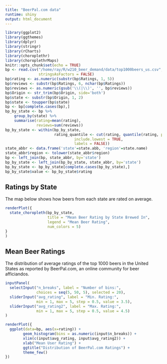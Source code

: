 ```yaml
---
title: "BeerPal.com data"
runtime: shiny
output: html_document
---
```


```r
library(ggplot2)
library(ggthemes)
library(dplyr)
library(stringr)
library(rCharts)
library(choroplethr)
library(choroplethrMaps)
knitr::opts_chunk$set(echo = TRUE)
bp <- read.csv("/home/ray/R/w210_beer_demand/data/top1000beers_us.csv", 
               stringsAsFactors = FALSE)
bp$rating <- as.numeric(substr(bp$Ratings, 1, 5))
bp$reviews <- substr(bp$Ratings, 6, nchar(bp$Ratings))
bp$reviews <- as.numeric(gsub('\\(|\\)', '', bp$reviews))
bp$Origin <- str_trim(bp$Origin, side='both')
bp$state <- substr(bp$Origin, 1, 2)
bp$state <- toupper(bp$state)
bp <- bp[complete.cases(bp),]
bp_by_state <- bp %>%
    group_by(state) %>%
    summarise(rating=mean(rating), 
              reviews=sum(reviews))
bp_by_state <- within(bp_by_state, 
                      rating_quantile <- cut(rating, quantile(rating, probs=seq(0,1,0.2)), 
                               include.lowest = TRUE, 
                               labels = FALSE))
state_abbr <- data.frame('state'=state.abb, 'region'=state.name)
state_abbr$region <- tolower(state_abbr$region)
bp <- left_join(bp, state_abbr, by='state')
bp_by_state <- left_join(bp_by_state, state_abbr, by='state')
bp_by_state <- bp_by_state[complete.cases(bp_by_state),]
bp_by_state$value <- bp_by_state$rating
```

## Ratings by State

The map below shows how beers from each state are rated on average.

```r
renderPlot({
  state_choropleth(bp_by_state, 
                   title = "Mean Beer Rating by State Brewed In",
                   legend = "Mean Beer Rating",
                   num_colors = 5)
}
)
```

## Mean Beer Ratings

The distribution of average ratings of the top 1000 beers in the United States 
as reported by BeerPal.com, an online community for beer afficiandos. 

```r
inputPanel(
  selectInput("n_breaks", label = "Number of bins:",
              choices = seq(5, 50, 5), selected = 20),
  sliderInput("avg_rating", label = "Min. Rating:",
              min = 1, max = 5, step = 0.5, value = 3.5),
  sliderInput("avg_rating2", label = "Max. Rating:",
              min = 1, max = 5, step = 0.5, value = 4.5)
)

renderPlot({
  ggplot(data=bp, aes(x=rating)) + 
        geom_histogram(bins = as.numeric(input$n_breaks)) + 
        xlim(c(input$avg_rating, input$avg_rating2)) +
        xlab("Mean User Rating") + 
        ggtitle("Distribution of BeerPal.com Ratings") + 
        theme_few()
})
```


